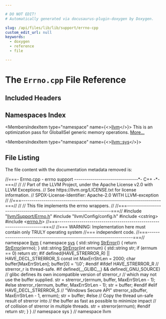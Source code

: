 ```yaml
---

# DO NOT EDIT!
# Automatically generated via docusaurus-plugin-doxygen by Doxygen.

slug: /api/files/lib/lib/support/errno-cpp
custom_edit_url: null
keywords:
  - doxygen
  - reference
  - file

---
```





# The `Errno.cpp` File Reference

<DoxygenPage pluginConfig={pluginConfig}>



## Included Headers

<IncludesList>
<IncludesListItem
  filePath="llvm/Support/Errno.h"
  permalink="/docs/api/files/include/include/llvm/include/llvm/support/errno-h"
  isLocal="true" />
<IncludesListItem
  filePath="llvm/Config/config.h"
  permalink=""
  isLocal="true" />
<IncludesListItem
  filePath="cstring"
  permalink=""
  isLocal="false" />
</IncludesList>

## Namespaces Index

<MembersIndex>

<MembersIndexItem
  type="namespace"
  name={<><a href="/docs/api/namespaces/llvm">llvm</a></>}>
This is an optimization pass for GlobalISel generic memory operations. <a href="/docs/api/namespaces/llvm/#details">More...</a>
</MembersIndexItem>

<MembersIndexItem
  type="namespace"
  name={<><a href="/docs/api/namespaces/llvm/sys">llvm::sys</a></>}>
</MembersIndexItem>

</MembersIndex>


## File Listing

The file content with the documentation metadata removed is:

<ProgramListing>

<Link id="l00001" /><CodeLine lineNumber="1"><Highlight kind="comment">//===- Errno.cpp - errno support --------------------------------&#42;- C++ -&#42;-===//</Highlight><Highlight kind="normal"></Highlight></CodeLine>
<Link id="l00002" /><CodeLine lineNumber="2"><Highlight kind="normal"></Highlight><Highlight kind="comment">//</Highlight><Highlight kind="normal"></Highlight></CodeLine>
<Link id="l00003" /><CodeLine lineNumber="3"><Highlight kind="normal"></Highlight><Highlight kind="comment">// Part of the LLVM Project, under the Apache License v2.0 with LLVM Exceptions.</Highlight><Highlight kind="normal"></Highlight></CodeLine>
<Link id="l00004" /><CodeLine lineNumber="4"><Highlight kind="normal"></Highlight><Highlight kind="comment">// See https://llvm.org/LICENSE.txt for license information.</Highlight><Highlight kind="normal"></Highlight></CodeLine>
<Link id="l00005" /><CodeLine lineNumber="5"><Highlight kind="normal"></Highlight><Highlight kind="comment">// SPDX-License-Identifier: Apache-2.0 WITH LLVM-exception</Highlight><Highlight kind="normal"></Highlight></CodeLine>
<Link id="l00006" /><CodeLine lineNumber="6"><Highlight kind="normal"></Highlight><Highlight kind="comment">//</Highlight><Highlight kind="normal"></Highlight></CodeLine>
<Link id="l00007" /><CodeLine lineNumber="7"><Highlight kind="normal"></Highlight><Highlight kind="comment">//===----------------------------------------------------------------------===//</Highlight><Highlight kind="normal"></Highlight></CodeLine>
<Link id="l00008" /><CodeLine lineNumber="8"><Highlight kind="normal"></Highlight><Highlight kind="comment">//</Highlight><Highlight kind="normal"></Highlight></CodeLine>
<Link id="l00009" /><CodeLine lineNumber="9"><Highlight kind="normal"></Highlight><Highlight kind="comment">// This file implements the errno wrappers.</Highlight><Highlight kind="normal"></Highlight></CodeLine>
<Link id="l00010" /><CodeLine lineNumber="10"><Highlight kind="normal"></Highlight><Highlight kind="comment">//</Highlight><Highlight kind="normal"></Highlight></CodeLine>
<Link id="l00011" /><CodeLine lineNumber="11"><Highlight kind="normal"></Highlight><Highlight kind="comment">//===----------------------------------------------------------------------===//</Highlight><Highlight kind="normal"></Highlight></CodeLine>
<Link id="l00012" /><CodeLine lineNumber="12"><Highlight kind="normal"></Highlight></CodeLine>
<Link id="l00013" /><CodeLine lineNumber="13"><Highlight kind="normal"></Highlight><Highlight kind="preprocessor">#include &quot;<a href="/docs/api/files/include/include/llvm/include/llvm/support/errno-h">llvm/Support/Errno.h</a>&quot;</Highlight><Highlight kind="normal"></Highlight></CodeLine>
<Link id="l00014" /><CodeLine lineNumber="14"><Highlight kind="normal"></Highlight><Highlight kind="preprocessor">#include &quot;llvm/Config/config.h&quot;</Highlight><Highlight kind="normal"></Highlight></CodeLine>
<Link id="l00015" /><CodeLine lineNumber="15"><Highlight kind="normal"></Highlight><Highlight kind="preprocessor">#include &lt;cstring&gt;</Highlight><Highlight kind="normal"></Highlight></CodeLine>
<Link id="l00016" /><CodeLine lineNumber="16"><Highlight kind="normal"></Highlight><Highlight kind="preprocessor">#include &lt;<a href="/docs/api/files/include/include/llvm/include/llvm/support/errno-h">errno.h</a>&gt;</Highlight><Highlight kind="normal"></Highlight></CodeLine>
<Link id="l00017" /><CodeLine lineNumber="17"><Highlight kind="normal"></Highlight></CodeLine>
<Link id="l00018" /><CodeLine lineNumber="18"><Highlight kind="normal"></Highlight><Highlight kind="comment">//===----------------------------------------------------------------------===//</Highlight><Highlight kind="normal"></Highlight></CodeLine>
<Link id="l00019" /><CodeLine lineNumber="19"><Highlight kind="normal"></Highlight><Highlight kind="comment">//=== WARNING: Implementation here must contain only TRULY operating system</Highlight><Highlight kind="normal"></Highlight></CodeLine>
<Link id="l00020" /><CodeLine lineNumber="20"><Highlight kind="normal"></Highlight><Highlight kind="comment">//===          independent code.</Highlight><Highlight kind="normal"></Highlight></CodeLine>
<Link id="l00021" /><CodeLine lineNumber="21"><Highlight kind="normal"></Highlight><Highlight kind="comment">//===----------------------------------------------------------------------===//</Highlight><Highlight kind="normal"></Highlight></CodeLine>
<Link id="l00022" /><CodeLine lineNumber="22"><Highlight kind="normal"></Highlight></CodeLine>
<Link id="l00023" /><CodeLine lineNumber="23"><Highlight kind="normal"></Highlight><Highlight kind="keyword">namespace </Highlight><Highlight kind="normal"><a href="/docs/api/namespaces/llvm">llvm</a> &#123;</Highlight></CodeLine>
<Link id="l00024" /><CodeLine lineNumber="24"><Highlight kind="normal"></Highlight><Highlight kind="keyword">namespace </Highlight><Highlight kind="normal"><a href="/docs/api/namespaces/llvm/sys">sys</a> &#123;</Highlight></CodeLine>
<Link id="l00025" /><CodeLine lineNumber="25"><Highlight kind="normal"></Highlight></CodeLine>
<Link id="l00026" /><CodeLine lineNumber="26" lineLink="/docs/api/namespaces/llvm/sys/#a1b09e9233389121e1492219e25daf411"><Highlight kind="normal">std::string <a href="/docs/api/namespaces/llvm/sys/#a1b09e9233389121e1492219e25daf411">StrError</a>() &#123;</Highlight></CodeLine>
<Link id="l00027" /><CodeLine lineNumber="27"><Highlight kind="normal">  </Highlight><Highlight kind="keywordflow">return</Highlight><Highlight kind="normal"> <a href="/docs/api/namespaces/llvm/sys/#a1b09e9233389121e1492219e25daf411">StrError</a>(errno);</Highlight></CodeLine>
<Link id="l00028" /><CodeLine lineNumber="28"><Highlight kind="normal">&#125;</Highlight></CodeLine>
<Link id="l00029" /><CodeLine lineNumber="29"><Highlight kind="normal"></Highlight></CodeLine>
<Link id="l00030" /><CodeLine lineNumber="30" lineLink="/docs/api/namespaces/llvm/sys/#a70f02bcd250a9d5b4dbdb66f7c453e32"><Highlight kind="normal">std::string <a href="/docs/api/namespaces/llvm/sys/#a1b09e9233389121e1492219e25daf411">StrError</a>(</Highlight><Highlight kind="keywordtype">int</Highlight><Highlight kind="normal"> errnum) &#123;</Highlight></CodeLine>
<Link id="l00031" /><CodeLine lineNumber="31"><Highlight kind="normal">  std::string str;</Highlight></CodeLine>
<Link id="l00032" /><CodeLine lineNumber="32"><Highlight kind="normal">  </Highlight><Highlight kind="keywordflow">if</Highlight><Highlight kind="normal"> (errnum == 0)</Highlight></CodeLine>
<Link id="l00033" /><CodeLine lineNumber="33"><Highlight kind="normal">    </Highlight><Highlight kind="keywordflow">return</Highlight><Highlight kind="normal"> str;</Highlight></CodeLine>
<Link id="l00034" /><CodeLine lineNumber="34"><Highlight kind="normal"></Highlight><Highlight kind="preprocessor">#if defined(HAVE&#95;STRERROR&#95;R) || HAVE&#95;DECL&#95;STRERROR&#95;S</Highlight><Highlight kind="normal"></Highlight></CodeLine>
<Link id="l00035" /><CodeLine lineNumber="35"><Highlight kind="normal">  </Highlight><Highlight kind="keyword">const</Highlight><Highlight kind="normal"> </Highlight><Highlight kind="keywordtype">int</Highlight><Highlight kind="normal"> MaxErrStrLen = 2000;</Highlight></CodeLine>
<Link id="l00036" /><CodeLine lineNumber="36"><Highlight kind="normal">  </Highlight><Highlight kind="keywordtype">char</Highlight><Highlight kind="normal"> buffer&#91;MaxErrStrLen&#93;;</Highlight></CodeLine>
<Link id="l00037" /><CodeLine lineNumber="37"><Highlight kind="normal">  buffer&#91;0&#93; = </Highlight><Highlight kind="charliteral">&#39;\\0&#39;</Highlight><Highlight kind="normal">;</Highlight></CodeLine>
<Link id="l00038" /><CodeLine lineNumber="38"><Highlight kind="normal"></Highlight><Highlight kind="preprocessor">#endif</Highlight><Highlight kind="normal"></Highlight></CodeLine>
<Link id="l00039" /><CodeLine lineNumber="39"><Highlight kind="normal"></Highlight></CodeLine>
<Link id="l00040" /><CodeLine lineNumber="40"><Highlight kind="normal"></Highlight><Highlight kind="preprocessor">#ifdef HAVE&#95;STRERROR&#95;R</Highlight><Highlight kind="normal"></Highlight></CodeLine>
<Link id="l00041" /><CodeLine lineNumber="41"><Highlight kind="normal">  </Highlight><Highlight kind="comment">// strerror&#95;r is thread-safe.</Highlight><Highlight kind="normal"></Highlight></CodeLine>
<Link id="l00042" /><CodeLine lineNumber="42"><Highlight kind="normal"></Highlight><Highlight kind="preprocessor">#if defined(&#95;&#95;GLIBC&#95;&#95;) &amp;&amp; defined(&#95;GNU&#95;SOURCE)</Highlight><Highlight kind="normal"></Highlight></CodeLine>
<Link id="l00043" /><CodeLine lineNumber="43"><Highlight kind="normal">  </Highlight><Highlight kind="comment">// glibc defines its own incompatible version of strerror&#95;r</Highlight><Highlight kind="normal"></Highlight></CodeLine>
<Link id="l00044" /><CodeLine lineNumber="44"><Highlight kind="normal">  </Highlight><Highlight kind="comment">// which may not use the buffer supplied.</Highlight><Highlight kind="normal"></Highlight></CodeLine>
<Link id="l00045" /><CodeLine lineNumber="45"><Highlight kind="normal">  str = strerror&#95;r(errnum, buffer, MaxErrStrLen - 1);</Highlight></CodeLine>
<Link id="l00046" /><CodeLine lineNumber="46"><Highlight kind="normal"></Highlight><Highlight kind="preprocessor">#else</Highlight><Highlight kind="normal"></Highlight></CodeLine>
<Link id="l00047" /><CodeLine lineNumber="47"><Highlight kind="normal">  strerror&#95;r(errnum, buffer, MaxErrStrLen - 1);</Highlight></CodeLine>
<Link id="l00048" /><CodeLine lineNumber="48"><Highlight kind="normal">  str = buffer;</Highlight></CodeLine>
<Link id="l00049" /><CodeLine lineNumber="49"><Highlight kind="normal"></Highlight><Highlight kind="preprocessor">#endif</Highlight><Highlight kind="normal"></Highlight></CodeLine>
<Link id="l00050" /><CodeLine lineNumber="50"><Highlight kind="normal"></Highlight><Highlight kind="preprocessor">#elif HAVE&#95;DECL&#95;STRERROR&#95;S </Highlight><Highlight kind="comment">// &quot;Windows Secure API&quot;</Highlight><Highlight kind="normal"></Highlight></CodeLine>
<Link id="l00051" /><CodeLine lineNumber="51"><Highlight kind="normal">  strerror&#95;s(buffer, MaxErrStrLen - 1, errnum);</Highlight></CodeLine>
<Link id="l00052" /><CodeLine lineNumber="52"><Highlight kind="normal">  str = buffer;</Highlight></CodeLine>
<Link id="l00053" /><CodeLine lineNumber="53"><Highlight kind="normal"></Highlight><Highlight kind="preprocessor">#else</Highlight><Highlight kind="normal"></Highlight></CodeLine>
<Link id="l00054" /><CodeLine lineNumber="54"><Highlight kind="normal">  </Highlight><Highlight kind="comment">// Copy the thread un-safe result of strerror into</Highlight><Highlight kind="normal"></Highlight></CodeLine>
<Link id="l00055" /><CodeLine lineNumber="55"><Highlight kind="normal">  </Highlight><Highlight kind="comment">// the buffer as fast as possible to minimize impact</Highlight><Highlight kind="normal"></Highlight></CodeLine>
<Link id="l00056" /><CodeLine lineNumber="56"><Highlight kind="normal">  </Highlight><Highlight kind="comment">// of collision of strerror in multiple threads.</Highlight><Highlight kind="normal"></Highlight></CodeLine>
<Link id="l00057" /><CodeLine lineNumber="57"><Highlight kind="normal">  str = strerror(errnum);</Highlight></CodeLine>
<Link id="l00058" /><CodeLine lineNumber="58"><Highlight kind="normal"></Highlight><Highlight kind="preprocessor">#endif</Highlight><Highlight kind="normal"></Highlight></CodeLine>
<Link id="l00059" /><CodeLine lineNumber="59"><Highlight kind="normal">  </Highlight><Highlight kind="keywordflow">return</Highlight><Highlight kind="normal"> str;</Highlight></CodeLine>
<Link id="l00060" /><CodeLine lineNumber="60"><Highlight kind="normal">&#125;</Highlight></CodeLine>
<Link id="l00061" /><CodeLine lineNumber="61"><Highlight kind="normal"></Highlight></CodeLine>
<Link id="l00062" /><CodeLine lineNumber="62"><Highlight kind="normal">&#125;  </Highlight><Highlight kind="comment">// namespace sys</Highlight><Highlight kind="normal"></Highlight></CodeLine>
<Link id="l00063" /><CodeLine lineNumber="63"><Highlight kind="normal">&#125;  </Highlight><Highlight kind="comment">// namespace llvm</Highlight><Highlight kind="normal"></Highlight></CodeLine>

</ProgramListing>


</DoxygenPage>
